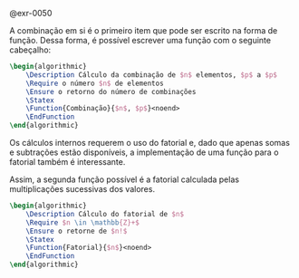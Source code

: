 <!-- Projeto função: combinação de n, p a p -->
::: {#sol-0050}
@exr-0050

A combinação em si é o primeiro item que pode ser escrito na forma de função. Dessa forma, é possível escrever uma função com o seguinte cabeçalho:

```latex {.pseudocode}
\begin{algorithmic}
    \Description Cálculo da combinação de $n$ elementos, $p$ a $p$
    \Require o número $n$ de elementos
    \Ensure o retorno do número de combinações
    \Statex
    \Function{Combinação}{$n$, $p$}<noend>
    \EndFunction
\end{algorithmic}
```

Os cálculos internos requerem o uso do fatorial e, dado que apenas somas e subtrações estão disponíveis, a implementação de uma função para o fatorial também é interessante.

Assim, a segunda função possível é a fatorial calculada pelas multiplicações sucessivas dos valores.

```latex {.pseudocode}
\begin{algorithmic}
    \Description Cálculo do fatorial de $n$
    \Require $n \in \mathbb{Z}+$
    \Ensure o retorne de $n!$
    \Statex
    \Function{Fatorial}{$n$}<noend>
    \EndFunction
\end{algorithmic}
```
:::